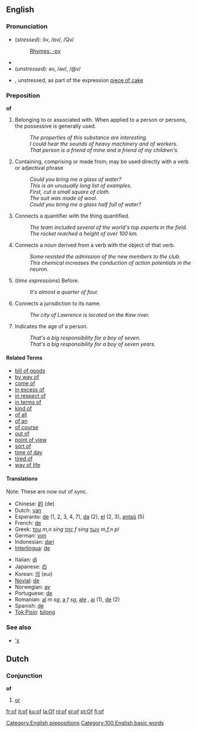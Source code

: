 ==English==

{{rank|N/A|N/A|the|2|of|and|to|in}}

===Pronunciation===
*(''stressed''): ŏv, /ɒv/, /Qv/
*:[[Rhymes:English:-ɒv|Rhymes: -ɒv]]
*{{audio|en-us-of.ogg|Audio (US)}}
*(''unstressed''): əv, /əv/, /@v/
*{{audio|en-us-piece_of_cake.ogg|Audio (US)}}, unstressed, as part of the expression [[piece of cake]]
<!-- unstressed syllables can't carry a rhyme -->

===Preposition===
'''of'''

<!-- Please think twice before trimming down the list of examples.  I'm trying to avoid a huge list of nearly similar senses and instead directly illustrate various constructions that might not be obvious to a non-native speaker.  See the talk page for a more detailed (but still incomplete) breakdown --dmh -->
# Belonging to or associated with.  When applied to a person or persons, the possessive is generally used.
#: ''The properties of this substance are interesting.'' <!-- Belonging to (better example?) -->
#: ''I could hear the sounds of heavy machinery and of workers.'' <!-- Associated with -->
#: ''That person is a friend of mine and a friend of my children's.'' <!-- possessive -->
# Containing, comprising or made from; may be used directly with a verb or adjectival phrase
#: ''Could you bring me a glass of water?'' <!-- containing -->
#: ''This is an unusually long list of examples.'' <!-- comprising (not physically containing) -->
#: ''First, cut a small square of cloth.'' <!-- made from -->
#: ''The suit was made of wool.'' <!-- used directly with verb -->
#: ''Could you bring me a glass half full of water?'' <!-- used with adjectival phrase -->
# Connects a quantifier with the thing quantified.
#: ''The team included several of the world's top experts in the field.'' <!-- quantifier of quantified -->
#: ''The rocket reached a height of over 100 km.'' <!-- quantified of quantifier -->
# Connects a noun derived from a verb with the object of that verb.
#: ''Some resisted the admission of the new members to the club.''
#: ''This chemical increases the conduction of action potentials in the neuron.''
# (''time expressions'') Before.
#: ''It's almost a quarter of four.''
# Connects a jurisdiction to its name.
#: ''The city of Lawrence is located on the Kaw river.''
# Indicates the age of a person.
#: ''That's a big responsibility for a boy of seven.'' <!-- ''years'' may be left implicit (as with ages in general) -->
#: ''That's a big responsibility for a boy of seven years.''

====Related Terms====
*[[bill of goods]]
*[[by way of]]
*[[come of]]
*[[in excess of]]
*[[in respect of]]
*[[in terms of]]
*[[kind of]]
*[[of all]]
*[[of an]]
*[[of course]]
*[[out of]]
*[[point of view]]
*[[sort of]]
*[[time of day]]
*[[tired of]]
*[[way of life]]

====Translations====
Note: These are now out of sync.
{{top}}
*Chinese: [[的]] (de)
*Dutch: [[van]]
*Esperanto: [[de]] (1, 2, 3, 4, 7), [[da]] (2), [[el]] (2, 3), [[antaŭ]] (5)
*French: [[de#French|de]]
*Greek: [[του]] ''m,n sing'' [[της]] ''f sing'' [[των]] ''m,f,n pl''
*German: [[von]]
*Indonesian: [[dari]]
*[[Interlingua]]: [[de]]
{{mid}}
*Italian: [[di]]
*Japanese: [[の]] 
*Korean: [[의]] (eui)
*[[Novial]]: [[de]]
*Norwegian: [[av]]
*Portuguese: [[de]]
*Romanian: [[al]] ''m sg'', [[a]] ''f sg'', [[ale]] {{f}} {{p}}, [[ai]] {{m}} {{p}} (1), [[de]] (2)
*Spanish: [[de#Spanish|de]]
*[[Tok Pisin]]: [[bilong]]
{{bottom}}

===See also===
*[['s]]

==Dutch==
===Conjunction===
'''of'''

# [[or]]

[[Category:English prepositions]]
[[Category:100 English basic words]]

[[fr:of]]
[[it:of]]
[[ku:of]]
[[la:Of]]
[[nl:of]]
[[pl:of]]
[[pt:Of]]
[[fi:of]]